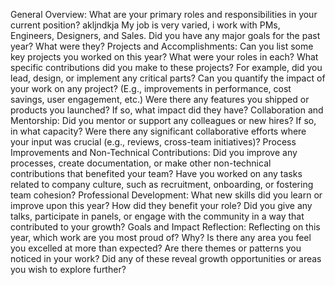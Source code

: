 General Overview:
What are your primary roles and responsibilities in your current position?
akljndkja
My job is very varied, i work with PMs, Engineers, Designers, and Sales.
Did you have any major goals for the past year? What were they?
Projects and Accomplishments:
Can you list some key projects you worked on this year? What were your roles in each?
What specific contributions did you make to these projects? For example, did you lead, design, or implement any critical parts?
Can you quantify the impact of your work on any project? (E.g., improvements in performance, cost savings, user engagement, etc.)
Were there any features you shipped or products you launched? If so, what impact did they have?
Collaboration and Mentorship:
Did you mentor or support any colleagues or new hires? If so, in what capacity?
Were there any significant collaborative efforts where your input was crucial (e.g., reviews, cross-team initiatives)?
Process Improvements and Non-Technical Contributions:
Did you improve any processes, create documentation, or make other non-technical contributions that benefited your team?
Have you worked on any tasks related to company culture, such as recruitment, onboarding, or fostering team cohesion?
Professional Development:
What new skills did you learn or improve upon this year? How did they benefit your role?
Did you give any talks, participate in panels, or engage with the community in a way that contributed to your growth?
Goals and Impact Reflection:
Reflecting on this year, which work are you most proud of? Why?
Is there any area you feel you excelled at more than expected?
Are there themes or patterns you noticed in your work? Did any of these reveal growth opportunities or areas you wish to explore further?